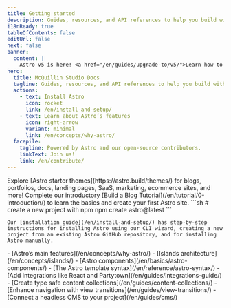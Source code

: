 ```yaml
---
title: Getting started
description: Guides, resources, and API references to help you build with Astro — the web framework for content-driven websites.
i18nReady: true
tableOfContents: false
editUrl: false
next: false
banner:
  content: |
    Astro v5 is here! <a href="/en/guides/upgrade-to/v5/">Learn how to upgrade your site</a>
hero:
  title: McQuillin Studio Docs
  tagline: Guides, resources, and API references to help you build with Astro.
  actions:
    - text: Install Astro
      icon: rocket
      link: /en/install-and-setup/
    - text: Learn about Astro’s features
      icon: right-arrow
      variant: minimal
      link: /en/concepts/why-astro/
  facepile:
    tagline: Powered by Astro and our open-source contributors.
    linkText: Join us!
    link: /en/contribute/
---
```



<CardGrid>
  <Card title="What will you build with Astro?" icon="laptop">
    Explore [Astro starter themes](https://astro.build/themes/) for blogs, portfolios, docs, landing pages, SaaS, marketing, ecommerce sites, and more!
  </Card>

  <Card title="Take a guided tour" icon="star">
    Complete our introductory [Build a Blog Tutorial](/en/tutorial/0-introduction/) to learn the basics and create your first Astro site.
  </Card>

  <SplitCard title="Start a new project" icon="rocket">
    ```sh
    # create a new project with npm
    npm create astro@latest
    ```
    
    Our [installation guide](/en/install-and-setup/) has step-by-step instructions for installing Astro using our CLI wizard, creating a new project from an existing Astro GitHub repository, and for installing Astro manually.
  </SplitCard>

  <ListCard title="Learn" icon="open-book">
    - [Astro’s main features](/en/concepts/why-astro/)
    - [Islands architecture](/en/concepts/islands/)
    - [Astro components](/en/basics/astro-components/)
    - [The Astro template syntax](/en/reference/astro-syntax/)
  </ListCard>

  <ListCard title="Extend" icon="puzzle">
    - [Add integrations like React and Partytown](/en/guides/integrations-guide/)
    - [Create type safe content collections](/en/guides/content-collections/)
    - [Enhance navigation with view transitions](/en/guides/view-transitions/)
    - [Connect a headless CMS to your project](/en/guides/cms/)
  </ListCard>
</CardGrid>

<Discord title="Have a question or want to get involved?" cta="Join our Discord"/>
